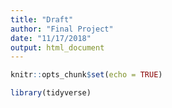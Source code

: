 ```yaml
---
title: "Draft"
author: "Final Project"
date: "11/17/2018"
output: html_document
---
```


```r
knitr::opts_chunk$set(echo = TRUE)

library(tidyverse)
```

